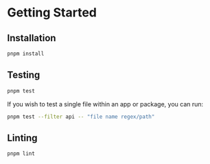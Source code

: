 
<Meta title="Docs/Getting Started" />

# Getting Started

## Installation

```bash
pnpm install
```

## Testing

```bash
pnpm test
```

If you wish to test a single file within an app or package, you can run:

```bash
pnpm test --filter api -- "file name regex/path"
```

## Linting

```bash
pnpm lint
```
